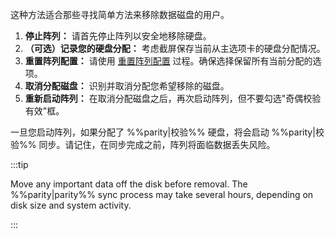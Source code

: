 这种方法适合那些寻找简单方法来移除数据磁盘的用户。

1. **停止阵列：** 请首先停止阵列以安全地移除硬盘。
2. **（可选）记录您的硬盘分配：** 考虑截屏保存当前从主选项卡的硬盘分配情况。
3. **重置阵列配置：** 请使用 [重置阵列配置](#reset-the-array-configuration) 过程。确保选择保留所有当前分配的选项。
4. **取消分配磁盘：** 识别并取消分配您希望移除的磁盘。
5. **重新启动阵列：** 在取消分配磁盘之后，再次启动阵列，但不要勾选"奇偶校验有效"框。

一旦您启动阵列，如果分配了 %%parity|校验%% 硬盘，将会启动 %%parity|校验%% 同步。请记住，在同步完成之前，阵列将面临数据丢失风险。

:::tip

Move any important data off the disk before removal. The %%parity|parity%% sync process may take several hours, depending on disk size and system activity.

:::
